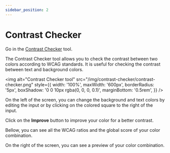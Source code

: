 ```yaml
---
sidebar_position: 2
---
```


# Contrast Checker

Go in the [Contrast Checker](https://colors.wetlify.com/contrast-checker) tool.

The Contrast Checker tool allows you to check the contrast between two colors according to WCAG standards. It is useful for checking the contrast between text and background colors.

<img
  alt="Contrast Checker tool"
  src="/img/contrast-checker/contrast-checker.png"
  style={{
    width: '100%',
    maxWidth: '600px',
    borderRadius: '5px',
    boxShadow: '0 0 10px rgba(0, 0, 0, 0.1)',
    marginBottom: '0.5rem',
  }}
/>

On the left of the screen, you can change the background and text colors by editing the input or by clicking on the colored square to the right of the input.

Click on the **Improve** button to improve your color for a better contrast.

Bellow, you can see all the WCAG ratios and the global score of your color combination.

On the right of the screen, you can see a preview of your color combination.
